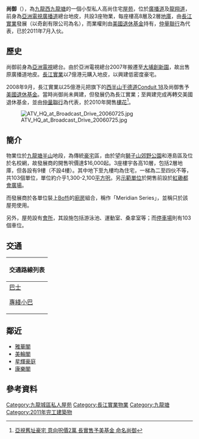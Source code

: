 {{distinguish|尚城}}
{{Infobox_housinghk 
| name = 尚御<br/>Meridian Hill
| logo= 
| photo = HK 九龍塘 Kln Tong 廣播道 Broadcast Drive 尚御 Meridian Hill Oct-2011 Ip4.jpg
| phototitle = 
| address= [[香港|香港]][[九龍|九龍]][[九龍塘|九龍塘]][[廣播道|廣播道]]81號
| lot= 新九龍內地段第5099號
| developer= [[長江實業|長江實業]]、[[美國退休基金|美國退休基金]]
| manager= 
| use = 住宅
| blocknumber = 3
| floor_area = 
| floornumber = 10（包括2層地庫）
| yearofcompletion = 2011年7月
| former = 亞洲電視廣播道總台（已拆卸）
| facilities = 會所、停車場
| website = 
}}

'''尚御'''（{{lang-en|'''Meridian Hill'''}}），為[[九龍西|九龍西]][[九龍塘|九龍塘]]的一個小型私人高尚住宅[[屋苑|屋苑]]，位於[[廣播道|廣播道]]及[[龍翔道|龍翔道]]，前身為[[亞洲電視|亞洲電視]][[廣播道|廣播道]]總台地皮，共設3座物業，每座樓高8層及2層[[地庫|地庫]]，由[[長江實業|長江實業]]發展（以奇創有限公司為名），而業權則由[[美國退休基金|美國退休基金]]持有，[[仲量聯行|仲量聯行]]為代表，已於2011年7月入伙。

==歷史== 
尚御前身為[[亞洲電視|亞洲電視]]總台。由於亞洲電視總台2007年搬遷至[[大埔創新園|大埔創新園]]，故出售原廣播道地皮。[[長江實業|長江實業]]以7億港元購入地皮，以興建低密度豪宅。

2008年9月，長江實業以25億港元把旗下的[[西半山|西半山]][[干德道|干德道]][[Conduit_18|Conduit 18]]及尚御售予[[美國退休基金|美國退休基金]]。當時尚御尚未興建，但發展仍為長江實業；至興建完成再轉交美國退休基金，並由[[仲量聯行|仲量聯行]]為代表，於2010年開售[[樓花|樓花]]<ref>[http://hk.realestate.yahoo.com/091217/302/3meh5.html 亞視舊址豪宅 意向呎價2萬 長實售予美基金 命名尚御]{{dead link|date=2017年12月 |bot=InternetArchiveBot |fix-attempted=yes }}</ref>。

[[File:ATV_HQ_at_Broadcast_Drive_20060725.jpg|thumb]]

==簡介==
物業位於[[九龍塘|九龍塘]][[半山|半山]]地段，為傳統[[豪宅|豪宅]]區，由於望向[[獅子山郊野公園|獅子山郊野公園]]和港島區及位於名校網，故發展商的開售呎價達$16,000起。3座樓宇各高10層，包括2層地庫，但各設有9樓（不設4樓）。其中地下至九樓均為住宅，一梯為二至四伙不等，共103個單位，單位約介乎1,300-2,100[[平方呎|平方呎]]。另[[示範單位|示範單位]]於開售前設於[[紅磡|紅磡]][[國際都會|都會廣場]]。

而發展商於各單位裝上[[Boffi|Boffi]]的[[廚房|廚房]]組合，稱作「Meridian Series」，並稱只於該屋苑使用。

另外，屋苑設有[[會所|會所]]，其設施包括游泳池、運動室、桑拿室等；而[[停車場|停車場]]則有103個車位。

==交通==
{| class="mw-collapsible mw-collapsed wikitable" style="background:white; margin: 0 auto; width: auto;" 
! 交通路線列表
|-
|
;[[香港巴士|巴士]]
{{九龍新界巴士簡單列表|2A|2B|3C|38|40P|42C|74A|75X|89|208}}{{大嶼山巴士簡單列表|A29|E22|E22A|E22P}}
;[[專綫小巴|專綫小巴]]
{{九龍專線小巴簡單列表|13|13A|29A}}{{新界專線小巴簡單列表|501S}}
|}

==鄰近==
* [[雅華閣|雅華閣]]
* [[美輪閣|美輪閣]]
* [[星輝豪庭|星輝豪庭]]
* [[康樂閣|康樂閣]]

==參考資料==
{{commonscat|Meridian Hill, Hong Kong}}
{{reflist}}

{{長江實業}}

[[Category:九龍城區私人屋苑|Category:九龍城區私人屋苑]]
[[Category:長江實業物業|Category:長江實業物業]]
[[Category:九龍塘|Category:九龍塘]]
[[Category:2011年完工建築物|Category:2011年完工建築物]]